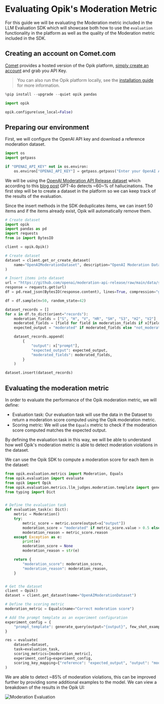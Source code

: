 # Evaluating Opik's Moderation Metric

For this guide we will be evaluating the Moderation metric included in the LLM Evaluation SDK which will showcase both how to use the `evaluation` functionality in the platform as well as the quality of the Moderation metric included in the SDK.

## Creating an account on Comet.com

[Comet](https://www.comet.com/site?from=llm&utm_source=opik&utm_medium=colab&utm_content=eval_mod&utm_campaign=opik) provides a hosted version of the Opik platform, [simply create an account](https://www.comet.com/signup/?from=llm&utm_source=opik&utm_medium=colab&utm_content=eval_mod&utm_campaign=opik) and grab you API Key.

> You can also run the Opik platform locally, see the [installation guide](https://www.comet.com/docs/opik/self-host/overview/?from=llm&utm_source=opik&utm_medium=colab&utm_content=eval_mod&utm_campaign=opik) for more information.


```python
%pip install --upgrade --quiet opik pandas
```


```python
import opik

opik.configure(use_local=False)
```

## Preparing our environment

First, we will configure the OpenAI API key and download a reference moderation dataset.


```python
import os
import getpass

if "OPENAI_API_KEY" not in os.environ:
    os.environ["OPENAI_API_KEY"] = getpass.getpass("Enter your OpenAI API key: ")
```

We will be using the [OpenAI Moderation API Release dataset](https://github.com/openai/moderation-api-release/tree/main/data) which according to this [blog post](https://openai.com/index/using-gpt-4-for-content-moderation/) GPT-4o detects ~60~% of hallucinations. The first step will be to create a dataset in the platform so we can keep track of the results of the evaluation.

Since the insert methods in the SDK deduplicates items, we can insert 50 items and if the items already exist, Opik will automatically remove them.


```python
# Create dataset
import opik
import pandas as pd
import requests
from io import BytesIO

client = opik.Opik()

# Create dataset
dataset = client.get_or_create_dataset(
    name="OpenAIModerationDataset", description="OpenAI Moderation Dataset"
)

# Insert items into dataset
url = "https://github.com/openai/moderation-api-release/raw/main/data/samples-1680.jsonl.gz"
response = requests.get(url)
df = pd.read_json(BytesIO(response.content), lines=True, compression="gzip")

df = df.sample(n=50, random_state=42)

dataset_records = []
for x in df.to_dict(orient="records"):
    moderation_fields = ["S", "H", "V", "HR", "SH", "S3", "H2", "V2"]
    moderated_fields = [field for field in moderation_fields if x[field] == 1.0]
    expected_output = "moderated" if moderated_fields else "not_moderated"

    dataset_records.append(
        {
            "output": x["prompt"],
            "expected_output": expected_output,
            "moderated_fields": moderated_fields,
        }
    )

dataset.insert(dataset_records)
```

## Evaluating the moderation metric

In order to evaluate the performance of the Opik moderation metric, we will define:

- Evaluation task: Our evaluation task will use the data in the Dataset to return a moderation score computed using the Opik moderation metric.
- Scoring metric: We will use the `Equals` metric to check if the moderation score computed matches the expected output.

By defining the evaluation task in this way, we will be able to understand how well Opik's moderation metric is able to detect moderation violations in the dataset.

We can use the Opik SDK to compute a moderation score for each item in the dataset:


```python
from opik.evaluation.metrics import Moderation, Equals
from opik.evaluation import evaluate
from opik import Opik
from opik.evaluation.metrics.llm_judges.moderation.template import generate_query
from typing import Dict


# Define the evaluation task
def evaluation_task(x: Dict):
    metric = Moderation()
    try:
        metric_score = metric.score(output=x["output"])
        moderation_score = "moderated" if metric_score.value > 0.5 else "not_moderated"
        moderation_reason = metric_score.reason
    except Exception as e:
        print(e)
        moderation_score = None
        moderation_reason = str(e)

    return {
        "moderation_score": moderation_score,
        "moderation_reason": moderation_reason,
    }


# Get the dataset
client = Opik()
dataset = client.get_dataset(name="OpenAIModerationDataset")

# Define the scoring metric
moderation_metric = Equals(name="Correct moderation score")

# Add the prompt template as an experiment configuration
experiment_config = {
    "prompt_template": generate_query(output="{output}", few_shot_examples=[])
}

res = evaluate(
    dataset=dataset,
    task=evaluation_task,
    scoring_metrics=[moderation_metric],
    experiment_config=experiment_config,
    scoring_key_mapping={"reference": "expected_output", "output": "moderation_score"},
)
```

We are able to detect ~85% of moderation violations, this can be improved further by providing some additional examples to the model. We can view a breakdown of the results in the Opik UI:

![Moderation Evaluation](https://raw.githubusercontent.com/comet-ml/opik/main/apps/opik-documentation/documentation/static/img/cookbook/moderation_metric_cookbook.png)


